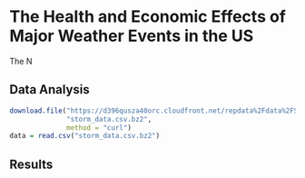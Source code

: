 The Health and Economic Effects of Major Weather Events in the US
=================================================================
The N

## Data Analysis
```r
download.file("https://d396qusza40orc.cloudfront.net/repdata%2Fdata%2FStormData.csv.bz2",
              "storm_data.csv.bz2",
              method = "curl")
data = read.csv("storm_data.csv.bz2")
```

## Results
